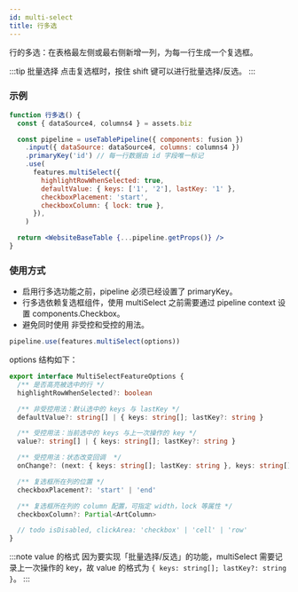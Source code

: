 ```yaml
---
id: multi-select
title: 行多选
---
```


行的多选：在表格最左侧或最右侧新增一列，为每一行生成一个复选框。

:::tip 批量选择
点击复选框时，按住 shift 键可以进行批量选择/反选。
:::

### 示例

```jsx live
function 行多选() {
  const { dataSource4, columns4 } = assets.biz

  const pipeline = useTablePipeline({ components: fusion })
    .input({ dataSource: dataSource4, columns: columns4 })
    .primaryKey('id') // 每一行数据由 id 字段唯一标记
    .use(
      features.multiSelect({
        highlightRowWhenSelected: true,
        defaultValue: { keys: ['1', '2'], lastKey: '1' },
        checkboxPlacement: 'start',
        checkboxColumn: { lock: true },
      }),
    )

  return <WebsiteBaseTable {...pipeline.getProps()} />
}
```

### 使用方式

- 启用行多选功能之前，pipeline 必须已经设置了 primaryKey。
- 行多选依赖复选框组件，使用 multiSelect 之前需要通过 pipeline context 设置 components.Checkbox。
- 避免同时使用 非受控和受控的用法。

```jsx
pipeline.use(features.multiSelect(options))
```

options 结构如下：

```ts
export interface MultiSelectFeatureOptions {
  /** 是否高亮被选中的行 */
  highlightRowWhenSelected?: boolean

  /** 非受控用法：默认选中的 keys 与 lastKey */
  defaultValue?: string[] | { keys: string[]; lastKey?: string }

  /** 受控用法：当前选中的 keys 与上一次操作的 key */
  value?: string[] | { keys: string[]; lastKey?: string }

  /** 受控用法：状态改变回调  */
  onChange?: (next: { keys: string[]; lastKey: string }, keys: string[], action: 'check' | 'uncheck') => void

  /** 复选框所在列的位置 */
  checkboxPlacement?: 'start' | 'end'

  /** 复选框所在列的 column 配置，可指定 width，lock 等属性 */
  checkboxColumn?: Partial<ArtColumn>

  // todo isDisabled, clickArea: 'checkbox' | 'cell' | 'row'
}
```

:::note value 的格式
因为要实现「批量选择/反选」的功能，multiSelect 需要记录上一次操作的 key，故 value 的格式为 `{ keys: string[]; lastKey?: string }`。
:::
